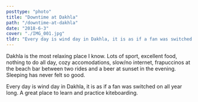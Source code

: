 ```yaml
---
posttype: "photo"
title: "Downtime at Dakhla"
path: "/downtime-at-dakhla"
date: "2018-6-3"
cover: "./IMG_001.jpg"
tldr: "Every day is wind day in Dakhla, it is as if a fan was switched on all year long. A great place to learn and practice kiteboarding."
---
```




<MetaBox>
<Data caption="Year" nodata="2018"/>
<Data caption="Country" nodata="Morocco"/>
<Data caption="Camera" nodata="Sony NEX5-N"/>
</MetaBox>

Dakhla is the most relaxing place I know. Lots of sport, excellent food, nothing to do all day, cozy accomodations, slow/no  internet, frapuccinos at the beach bar between two rides and a beer at sunset in the evening. Sleeping has never felt so good.

Every day is wind day in Dakhla, it is as if a fan was switched on all year long. A great place to learn and practice kiteboarding.

<ZoomImage src={IMG_002} />
<ZoomImage src={IMG_003} />
<ZoomImage src={IMG_004} />

<GridBlock>
    <ZoomImage src={IMG_005} />
    <ZoomImage src={IMG_006} />
</GridBlock>

<ZoomImage src={IMG_007} />
<ZoomImage src={IMG_008} />

<GridBlock>
    <ZoomImage src={IMG_009} />
    <ZoomImage src={IMG_010} />
</GridBlock>

<ZoomImage src={IMG_011} />












